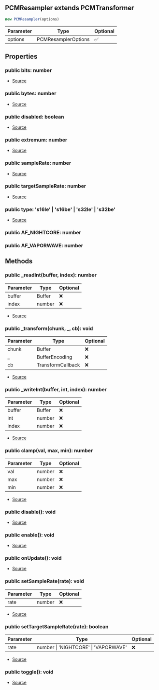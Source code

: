 ## PCMResampler extends PCMTransformer


```typescript
new PCMResampler(options)
```
| Parameter | Type | Optional |
| ----------- | ----------- | ----------- |
| options | PCMResamplerOptions | ✅ |


## Properties
### public bits: number
- [Source](https://github.com/Androz2091/discord-player/blob/451214b/packages/equalizer/src/utils/PCMTransformer.ts#L13)
### public bytes: number
- [Source](https://github.com/Androz2091/discord-player/blob/451214b/packages/equalizer/src/utils/PCMTransformer.ts#L14)
### public disabled: boolean
- [Source](https://github.com/Androz2091/discord-player/blob/451214b/packages/equalizer/src/utils/PCMTransformer.ts#L16)
### public extremum: number
- [Source](https://github.com/Androz2091/discord-player/blob/451214b/packages/equalizer/src/utils/PCMTransformer.ts#L15)
### public sampleRate: number
- [Source](https://github.com/Androz2091/discord-player/blob/451214b/packages/equalizer/src/utils/PCMTransformer.ts#L17)
### public targetSampleRate: number
- [Source](https://github.com/Androz2091/discord-player/blob/451214b/packages/equalizer/src/audio/PCMResampler.ts#L9)
### public type: 's16le' \| 's16be' \| 's32le' \| 's32be'
- [Source](https://github.com/Androz2091/discord-player/blob/451214b/packages/equalizer/src/utils/PCMTransformer.ts#L12)
### public AF_NIGHTCORE: number

### public AF_VAPORWAVE: number


## Methods
### public _readInt(buffer, index): number
| Parameter | Type | Optional |
| ----------- | ----------- | ----------- |
| buffer | Buffer | ❌ |
| index | number | ❌ |


- [Source](https://github.com/Androz2091/discord-player/blob/451214b/packages/equalizer/src/utils/PCMTransformer.ts#L62)
### public _transform(chunk, _, cb): void
| Parameter | Type | Optional |
| ----------- | ----------- | ----------- |
| chunk | Buffer | ❌ |
| _ | BufferEncoding | ❌ |
| cb | TransformCallback | ❌ |


- [Source](https://github.com/Androz2091/discord-player/blob/451214b/packages/equalizer/src/audio/PCMResampler.ts#L33)
### public _writeInt(buffer, int, index): number
| Parameter | Type | Optional |
| ----------- | ----------- | ----------- |
| buffer | Buffer | ❌ |
| int | number | ❌ |
| index | number | ❌ |


- [Source](https://github.com/Androz2091/discord-player/blob/451214b/packages/equalizer/src/utils/PCMTransformer.ts#L67)
### public clamp(val, max, min): number
| Parameter | Type | Optional |
| ----------- | ----------- | ----------- |
| val | number | ❌ |
| max | number | ❌ |
| min | number | ❌ |


- [Source](https://github.com/Androz2091/discord-player/blob/451214b/packages/equalizer/src/utils/PCMTransformer.ts#L72)
### public disable(): void
- [Source](https://github.com/Androz2091/discord-player/blob/451214b/packages/equalizer/src/utils/PCMTransformer.ts#L50)
### public enable(): void
- [Source](https://github.com/Androz2091/discord-player/blob/451214b/packages/equalizer/src/utils/PCMTransformer.ts#L54)
### public onUpdate(): void
- [Source](https://github.com/Androz2091/discord-player/blob/451214b/packages/equalizer/src/utils/PCMTransformer.ts#L18)
### public setSampleRate(rate): void
| Parameter | Type | Optional |
| ----------- | ----------- | ----------- |
| rate | number | ❌ |


- [Source](https://github.com/Androz2091/discord-player/blob/451214b/packages/equalizer/src/utils/PCMTransformer.ts#L76)
### public setTargetSampleRate(rate): boolean
| Parameter | Type | Optional |
| ----------- | ----------- | ----------- |
| rate | number \| 'NIGHTCORE' \| 'VAPORWAVE' | ❌ |


- [Source](https://github.com/Androz2091/discord-player/blob/451214b/packages/equalizer/src/audio/PCMResampler.ts#L24)
### public toggle(): void
- [Source](https://github.com/Androz2091/discord-player/blob/451214b/packages/equalizer/src/utils/PCMTransformer.ts#L58)